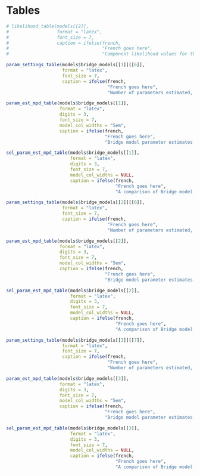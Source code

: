 # Tables

```r
# likelihood_table(models[[2]],
#                  format = "latex",
#                  font_size = 7,
#                  caption = ifelse(french,
#                                   "French goes here",
#                                   "Component likelihood values for the bridge models."))
```

```r
param_settings_table(models$bridge_models[[1]][[6]],
                     format = "latex",
                     font_size = 7,
                     caption = ifelse(french,
                                      "French goes here",
                                      "Number of parameters estimated, bounds, and prior parameterizations for the model 'Change fishing year to Feb 21 - Feb 20'."))
```

```r
param_est_mpd_table(models$bridge_models[[1]],
                    format = "latex",
                    digits = 3,
                    font_size = 7,
                    model_col_widths = "5em",
                    caption = ifelse(french,
                                     "French goes here",
                                     "Bridge model parameter estimates for the primary parameters, reference points, and catchability estimates ($q$) for each index.")) 
```
\clearpage

```r
sel_param_est_mpd_table(models$bridge_models[[1]],
                        format = "latex",
                        digits = 3,
                        font_size = 7,
                        model_col_widths = NULL,
                        caption = ifelse(french,
                                         "French goes here",
                                         "A comparison of Bridge model selectivity parameter estimates. The number in parentheses in the 'Type' column represents the iSCAM code for the type of selectivity used. For example, a Logistic selectivity can have type '1' or '6'. The '6' allows for fixing the selectivity parameters. In the 'Fixed' column all blank entries are estimated parameters, fixed parameters are labelled 'Yes', and selectivities mirrored to another gear, which has been estimated are labelled as such. Dashes are not applicable parameters for that model.")) 
```

```r
param_settings_table(models$bridge_models[[2]][[6]],
                     format = "latex",
                     font_size = 7,
                     caption = ifelse(french,
                                      "French goes here",
                                      "Number of parameters estimated, bounds, and prior parameterizations for the two-fleet model 'Convert to split-sex'."))
```

```r
param_est_mpd_table(models$bridge_models[[2]],
                    format = "latex",
                    digits = 3,
                    font_size = 7,
                    model_col_widths = "5em",
                    caption = ifelse(french,
                                     "French goes here",
                                     "Bridge model parameter estimates for the primary parameters, reference points, and catchability estimates ($q$) for each index for the models with two fleets.")) 
```
\clearpage

```r
sel_param_est_mpd_table(models$bridge_models[[2]],
                        format = "latex",
                        digits = 3,
                        font_size = 7,
                        model_col_widths = NULL,
                        caption = ifelse(french,
                                         "French goes here",
                                         "A comparison of Bridge model selectivity parameter estimates for the two-fleet models. The number in parentheses in the 'Type' column represents the iSCAM code for the type of selectivity used. For example, a Logistic selectivity can have type '1' or '6'. The '6' allows for fixing the selectivity parameters. In the 'Fixed' column all blank entries are estimated parameters, fixed parameters are labelled 'Yes', and selectivities mirrored to another gear, which has been estimated are labelled as such. Dashes are not applicable parameters for that model.")) 
```

```r
param_settings_table(models$bridge_models[[3]][[7]],
                     format = "latex",
                     font_size = 7,
                     caption = ifelse(french,
                                      "French goes here",
                                      "Number of parameters estimated, bounds, and prior parameterizations for the two-fleet model 'Replace 3 Synoptic surveys with Stitched'."))
```

```r
param_est_mpd_table(models$bridge_models[[3]],
                    format = "latex",
                    digits = 3,
                    font_size = 7,
                    model_col_widths = "5em",
                    caption = ifelse(french,
                                     "French goes here",
                                     "Bridge model parameter estimates for the primary parameters, reference points, and catchability estimates ($q$) for each index for the models with two fleets.")) 
```
\clearpage

```r
sel_param_est_mpd_table(models$bridge_models[[3]],
                        format = "latex",
                        digits = 3,
                        font_size = 7,
                        model_col_widths = NULL,
                        caption = ifelse(french,
                                         "French goes here",
                                         "A comparison of Bridge model selectivity parameter estimates for the two-fleet models. The number in parentheses in the 'Type' column represents the iSCAM code for the type of selectivity used. For example, a Logistic selectivity can have type '1' or '6'. The '6' allows for fixing the selectivity parameters. In the 'Fixed' column all blank entries are estimated parameters, fixed parameters are labelled 'Yes', and selectivities mirrored to another gear, which has been estimated are labelled as such. Dashes are not applicable parameters for that model.")) 
```

